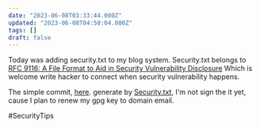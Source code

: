 ```yaml
---
date: "2023-06-08T03:33:44.000Z"
updated: "2023-06-08T04:50:04.000Z"
tags: []
draft: false
---
```


Today was adding security.txt to my blog system.
Security.txt belongs to [RFC 9116: A File Format to Aid in Security Vulnerability Disclosure](https://www.rfc-editor.org/rfc/rfc9116.html#name-introduction)
Which is welcome write hacker to connect when security vulnerability happens. 

The simple commit, [here](https://github.com/EINDEX/Blog/commit/5a328136a00322aeeebcc3021b8ce4d6fb247919). generate by [Security.txt](https://securitytxt.org/), I'm not sign the it yet, cause I plan to renew my gpg key to domain email.

#SecurityTips
